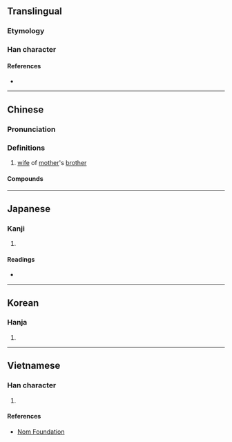{{character info/new}}
==Translingual==

===Etymology===
{{Han etym}}

===Han character===
{{Han char|rn=38|rad=女|as=04|sn=7|four=48427|canj=VOIN|ids=⿰女今}}

====References====
* {{Han ref|kx=0256.210|dkj=06087|dj=0521.010|hdz=21032.030|uh=5997|ud=22935|bh=CAB5|bd=51893}}

----

==Chinese==
{{zh-forms}}

===Pronunciation===
{{zh-pron
|m=jìn
|c=kam5
|h=pfs=
|md=
|mn=kīm
|w=
|mc=y
|oc=y
|cat=n
}}

===Definitions===
{{zh-hanzi}}

# [[wife]] of [[mother]]'s [[brother]]

====Compounds====
{{zh-der|妗母|阿妗}}

{{zh-cat|Family}}

----

==Japanese==

===Kanji===
{{ja-kanji|grade=|rs=女04}}

# {{defn|lang=ja|sort=女04}}

====Readings====
* {{ja-readings|on=[[せん]] (sen), [[けん]] (ken), [[かん]] (kan), [[きん]] (kin), [[ごん]] (gon)|kun=[[うつくしい]] (utsukushii), [[よろこぶさま]] (yorokobusama)}}

----

==Korean==

===Hanja===
{{ko-hanja|hangeul=금}}

# {{defn|lang=ko|sort=女04}}

----

==Vietnamese==

===Han character===
{{vi-hantu|[[cấm]]|rs=女04}}

# {{defn|lang=vi|sort=女04}}

====References====
* [http://nomfoundation.org/common/nom_details.php?codepoint=5997 Nom Foundation]